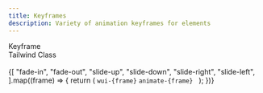 ```yaml
---
title: Keyframes
description: Variety of animation keyframes for elements
---
```



<ReferenceTable>
  <Fragment slot="head">
    <tr>
      <th>
        <div>Keyframe</div>
      </th>
      <th>
        <div>Tailwind Class</div>
      </th>
      <th>
        <div>&nbsp;</div>
      </th>
    </tr>
  </Fragment>
  {[
    "fade-in",
    "fade-out",
    "slide-up",
    "slide-down",
    "slide-right",
    "slide-left",
  ].map((frame) => {
    return (
      <tr>
        <td>
          <code>wui-{frame}</code>
        </td>
        <td>
          <code>animate-{frame}</code>
        </td>
        <td>&nbsp;</td>
      </tr>
    );
  })}
</ReferenceTable>
